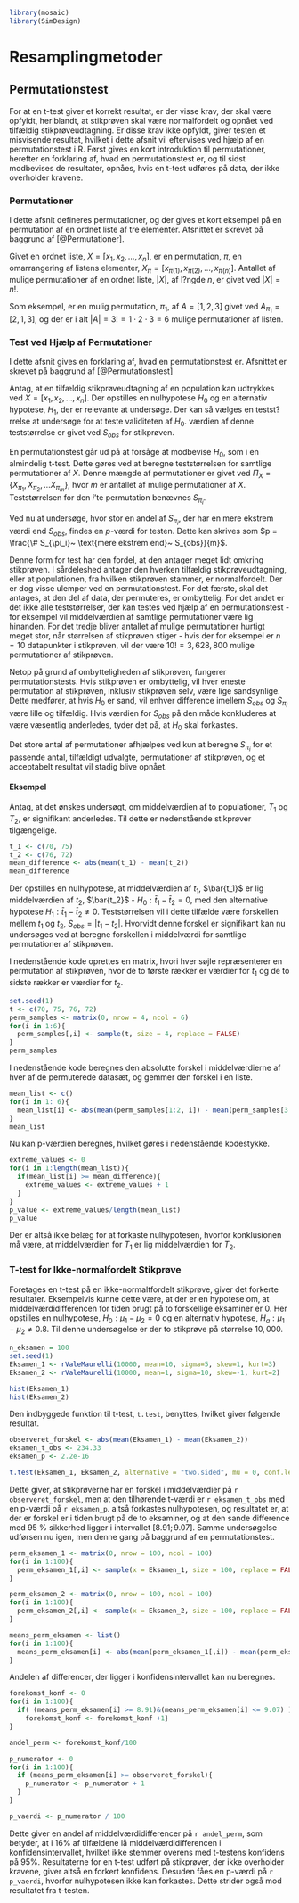 ```r
library(mosaic)
library(SimDesign)
```
# Resamplingmetoder

## Permutationstest

For at en t-test giver et korrekt resultat, er der visse krav, der skal være opfyldt, heriblandt, at stikprøven skal være normalfordelt og opnået ved tilfældig stikprøveudtagning. Er disse krav ikke opfyldt, giver testen et misvisende resultat, hvilket i dette afsnit vil eftervises ved hjælp af en permutationstest i R. Først gives en kort introduktion til permutationer, herefter en forklaring af, hvad en permutationstest er, og til sidst modbevises de resultater, opnåes, hvis en t-test udføres på data, der ikke overholder kravene.

### Permutationer

I dette afsnit defineres permutationer, og der gives et kort eksempel på en permutation af en ordnet liste af tre elementer. Afsnittet er skrevet på baggrund af [@Permutationer].

Givet en ordnet liste, $X = [x_1, x_2, \ldots, x_n ]$, er en permutation, $\pi$, en omarrangering af listens elementer, $X_\pi = [x_{\pi(1)}, x_{\pi(2)}, \ldots, x_{\pi(n)}]$. Antallet af mulige permutationer af en ordnet liste, $|X|$, af l?ngde $n$, er givet ved $|X| = n!$.

Som eksempel, er en mulig permutation, $\pi_1$, af $A = [1, 2, 3]$ givet ved $A_{\pi_1} = [2, 1, 3]$, og der er i alt $|A| = 3! = 1 \cdot 2 \cdot 3 = 6$ mulige permutationer af listen. 

### Test ved Hjælp af Permutationer

I dette afsnit gives en forklaring af, hvad en permutationstest er. Afsnittet er skrevet på baggrund af [@Permutationstest]

Antag, at en tilfældig stikprøveudtagning af en population kan udtrykkes ved $X = [x_1, x_2, \ldots, x_n]$. Der opstilles en nulhypotese $H_0$ og en alternativ hypotese, $H_1$, der er relevante at undersøge. Der kan så vælges en testst?rrelse at undersøge for at teste validiteten af $H_0$. værdien af denne teststørrelse er givet ved $S_{obs}$ for stikprøven.

En permutationstest går ud på at forsåge at modbevise $H_0$, som i en almindelig t-test. Dette gøres ved at beregne teststørrelsen for samtlige permutationer af $X$. Denne mængde af permutationer er givet ved $\Pi_X = \{X_{\pi_1}, X_{\pi_2}, \ldots X_{\pi_m} \}$, hvor $m$ er antallet af mulige permutationer af $X$. Teststørrelsen for den $i$'te permutation benævnes $S_{\pi_i}$.

Ved nu at undersøge, hvor stor en andel af $S_{\pi_i}$, der har en mere ekstrem værdi end $S_{obs}$, findes en _p_-værdi for testen. Dette kan skrives som $p = \frac{\# S_{\pi_i}~ \text{mere ekstrem end}~ S_{obs}}{m}$.

Denne form for test har den fordel, at den antager meget lidt omkring stikprøven. I sårdeleshed antager den hverken tilfældig stikprøveudtagning, eller at populationen, fra hvilken stikprøven stammer, er normalfordelt. Der er dog visse ulemper ved en permutationstest. For det færste, skal det antages, at den del af data, der permuteres, er ombyttelig. For det andet er det ikke alle teststørrelser, der kan testes ved hjælp af en permutationstest - for eksempel vil middelværdien af samtlige permutationer være lig hinanden. For det tredje bliver antallet af mulige permutationer hurtigt meget stor, når størrelsen af stikprøven stiger - hvis der for eksempel er $n = 10$ datapunkter i stikprøven, vil der være $10! = 3,628,800$ mulige permutationer af stikprøven.

Netop på grund af ombytteligheden af stikprøven, fungerer permutationstests. Hvis stikprøven er ombyttelig, vil hver eneste permutation af stikprøven, inklusiv stikprøven selv, være lige sandsynlige. Dette medfører, at hvis $H_0$ er sand, vil enhver difference imellem $S_{obs}$ og $S_{\pi_i}$ være lille og tilfældig. Hvis værdien for $S_{obs}$ på den måde konkluderes at være væsentlig anderledes, tyder det på, at $H_0$ skal forkastes.

Det store antal af permutationer afhjælpes ved kun at beregne $S_{\pi_i}$ for et passende antal, tilfældigt udvalgte, permutationer af stikprøven, og et acceptabelt resultat vil stadig blive opnået.

#### Eksempel

Antag, at det ønskes undersøgt, om middelværdien af to populationer, $T_1$ og $T_2$, er signifikant anderledes. Til dette er nedenstående stikprøver tilgængelige.

```r
t_1 <- c(70, 75)
t_2 <- c(76, 72)
mean_difference <- abs(mean(t_1) - mean(t_2))
mean_difference
```

Der opstilles en nulhypotese, at middelværdien af $t_1$, $\bar{t_1}$ er lig middelværdien af $t_2$, $\bar{t_2}$ - $H_0: \bar t_1 - \bar t_2 = 0$, med den alternative hypotese $H_1: \bar t_1 - \bar t_2 \neq 0$. Teststørrelsen vil i dette tilfælde være forskellen mellem $t_1$ og $t_2$, $S_{obs} = |t_1 - t_2|$. Hvorvidt denne forskel er signifikant kan nu undersøges ved at beregne forskellen i middelværdi for samtlige permutationer af stikprøven.

I nedenstående kode oprettes en matrix, hvori hver søjle repræsenterer en permutation af stikprøven, hvor de to første rækker er værdier for $t_1$ og de to sidste rækker er værdier for $t_2$.
```r
set.seed(1)
t <- c(70, 75, 76, 72)
perm_samples <- matrix(0, nrow = 4, ncol = 6)
for(i in 1:6){
  perm_samples[,i] <- sample(t, size = 4, replace = FALSE)
}
perm_samples
```

I nedenstående kode beregnes den absolutte forskel i middelværdierne af hver af de permuterede datasæt, og gemmer den forskel i en liste.
```r
mean_list <- c()
for(i in 1: 6){
  mean_list[i] <- abs(mean(perm_samples[1:2, i]) - mean(perm_samples[3:4, i]))
}
mean_list
```

Nu kan p-værdien beregnes, hvilket gøres i nedenstående kodestykke.
```r
extreme_values <- 0
for(i in 1:length(mean_list)){
  if(mean_list[i] >= mean_difference){
    extreme_values <- extreme_values + 1
  }
}
p_value <- extreme_values/length(mean_list)
p_value
```

Der er altså ikke belæg for at forkaste nulhypotesen, hvorfor konklusionen må være, at middelværdien for $T_1$ er lig middelværdien for $T_2$.

### T-test for Ikke-normalfordelt Stikprøve

Foretages en t-test på en ikke-normaltfordelt stikprøve, giver det forkerte resultater. Eksempelvis kunne dette være, at der er en hypotese om, at middelværdidifferencen for tiden brugt på to forskellige eksaminer er $0$. Her opstilles en nulhypotese, $H_0 : \mu_1 - \mu_2 = 0$ og en alternativ hypotese, $H_a : \mu_1 - \mu_2 \neq 0.8$. Til denne undersøgelse er der to stikprøve på størrelse $10,000$.

```r
n_eksamen = 100
set.seed(1)
Eksamen_1 <- rValeMaurelli(10000, mean=10, sigma=5, skew=1, kurt=3)
Eksamen_2 <- rValeMaurelli(10000, mean=1, sigma=10, skew=-1, kurt=2)
```

```r
hist(Eksamen_1)
hist(Eksamen_2)
```

Den indbyggede funktion til t-test, `t.test`, benyttes, hvilket giver følgende resultat.
```r
observeret_forskel <- abs(mean(Eksamen_1) - mean(Eksamen_2))
eksamen_t_obs <- 234.33
eksamen_p <- 2.2e-16

t.test(Eksamen_1, Eksamen_2, alternative = "two.sided", mu = 0, conf.level = 0.95)
```

Dette giver, at stikprøverne har en forskel i middelværdier på ```r observeret_forskel```, men at den tilhørende t-værdi er ```r eksamen_t_obs``` med en p-værdi på ```r eksamen_p```. altså forkastes nulhypotesen, og resultatet er, at der er forskel er i tiden brugt på de to eksaminer, og at den sande difference med 95 % sikkerhed ligger i intervallet $[8.91; 9.07]$. Samme undersøgelse udførsen nu igen, men denne gang på baggrund af en permutationstest.

```r
perm_eksamen_1 <- matrix(0, nrow = 100, ncol = 100)
for(i in 1:100){
  perm_eksamen_1[,i] <- sample(x = Eksamen_1, size = 100, replace = FALSE, prob = NULL)
}

perm_eksamen_2 <- matrix(0, nrow = 100, ncol = 100)
for(i in 1:100){
  perm_eksamen_2[,i] <- sample(x = Eksamen_2, size = 100, replace = FALSE, prob = NULL)
}

means_perm_eksamen <- list()
for(i in 1:100){
  means_perm_eksamen[i] <- abs(mean(perm_eksamen_1[,i]) - mean(perm_eksamen_2[,i]))
}
```

Andelen af differencer, der ligger i konfidensintervallet kan nu beregnes.

```r

forekomst_konf <- 0
for(i in 1:100){
  if( (means_perm_eksamen[i] >= 8.91)&(means_perm_eksamen[i] <= 9.07) ){
    forekomst_konf <- forekomst_konf +1}
}

andel_perm <- forekomst_konf/100

p_numerator <- 0
for(i in 1:100){
  if (means_perm_eksamen[i] >= observeret_forskel){
    p_numerator <- p_numerator + 1
  }
}

p_vaerdi <- p_numerator / 100

```

Dette giver en andel af middelværdidifferencer på ```r andel_perm```, som betyder, at i $16\%$ af tilfældene lå middelværdidifferencen i konfidensintervallet, hvilket ikke stemmer overens med t-testens konfidens på $95\%$. Resultaterne for en t-test udført på stikprøver, der ikke overholder kravene, giver altså en forkert konfidens. Desuden fåes en p-værdi på ```r p_vaerdi```, hvorfor nulhypotesen ikke kan forkastes. Dette strider også mod resultatet fra t-testen. 








<!-- Fordelingen forekommer at være skæv, så det er ikke den bedste idè at foretage en t-test, men det forøges alligevel. -->

<!-- I R kan man foretage en t-test ved nedenstående kode. -->
<!-- ```{r} -->
<!-- set.seed(1) -->

<!-- forventet_forskel <- 0 # Forventet median -->
<!-- observeret_forskel <- abs(mean(Eksamen_1) - mean(Eksamen_2)) # Observeret median -->

<!-- eksamen1_sd <- sd(Eksamen_1) # Standardafvigelsen for eksamen 1 -->
<!-- eksamen2_sd <- sd(Eksamen_2) # Standardafvigelsen for eksamen 2 -->

<!-- eksamen_ese <- sqrt((eksamen1_sd^2/n_eksamen) + (eksamen2_sd^2/n_eksamen)) # Estimeret standardfejl -->

<!-- eksamen_t_obs <- abs((observeret_forskel - forventet_forskel)/eksamen_ese) # Observeret teststørrelse -->
<!-- eksamen_p = 2 * (1 - pdist("t", q = eksamen_t_obs, df = n_eksamen-1, plot = FALSE)) # P-værdi -->
<!-- eksamen_p -->
<!-- ``` -->





